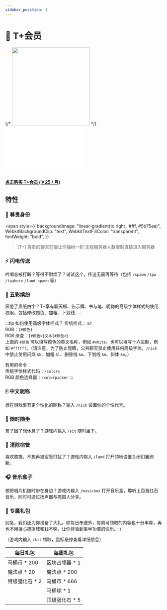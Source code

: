 ```yaml
---
sidebar_position: 1
---
```


# 💎 T+会员

<div class="buy_pro" style={{ marginLeft: "3rem" }}>
  {/* <img
    src="/img/T-plus.png"
    width="250"
    style={{ borderRadius: "1rem", imageRendering: "pixelated" }}
  /> */}
  <embed width="250" src="/img/logo/tplus.svg" type="image/svg+xml" />
  <a href="https://afdian.net/a/ToiletMC">
    <div
      class="theme-admonition theme-admonition-danger alert alert--warning admonition_node_modules-@docusaurus-theme-classic-lib-theme-Admonition-styles-module"
      style={{ width: "16rem" }}
    >
      <div class="admonitionContent_node_modules-@docusaurus-theme-classic-lib-theme-Admonition-styles-module">
        <h4>点击购买 T+会员 (￥25 / 月)</h4>
      </div>
    </div>
  </a>
</div>

## 特性

### 👑 尊贵身份

<span
  style={{
    backgroundImage: "linear-gradient(to right , #fff, #5b75ee)",
    WebkitBackgroundClip: "text",
    WebkitTextFillColor: "transparent",
    fontWeight: "bold",
  }}
>[T+]</span>
尊贵的聊天前缀让你独树一帜 无视服务器人数限制直接进入服务器

### ⚡ 闪电传送

吟唱总被打断？等得不耐烦了？试试这个，传送无需再等待（包括 `/spawn` `/tpa` `/tpahere` `/land spawn` 等）

### 🌈 五彩缤纷

厌倦了黑纸白字？T+享有聊天框、告示牌、书与笔、昵称的高级字体样式的使用权限，包括修改颜色、加粗、下划线……

:::tip 如何使用高级字体样式？
传统样式： `&?`  
RGB：`{#颜色}`  
RGB 渐变：`{#颜色>}文本{#颜色<}`  
上面的 `#颜色` 可以填写颜色的英文名称，例如 `#white`，也可以填写十六进制，例如 `#ffffff`。（请注意，为了防止晃眼，公共聊天禁止使用任何高级字体，`/nick` 中禁止使用闪烁 `&k`、加粗 `&l`、删除线 `&m`、下划线 `&n`、斜体 `&o`。）

有用的命令：  
传统字体样式代码：`/colors`  
RGB 颜色选择器：`/colorpicker`
:::

### 🀄 中文昵称

想在游戏里有更个性化的昵称？输入 `/nick` 设置你的个性代号。

### 💺 随时随坐

累了困了想休息了？游戏内输入 `/sit` 随时坐下。

### 👾 清除宿管

喜欢熬夜，不想再被宿管打扰了？游戏内输入 `/land` 打开领地设置关闭幻翼刷新。

### 🎧️ 音乐盒子

想把唱片机随时带在身边？游戏内输入 `/musicbox` 打开音乐盒，聆听上百首红石音乐，同时可通过扬声器与周围人分享。

### 🎁 专属礼包

别急，我们还为你准备了大礼。除每日奉送外，每周可领取的内容也十分丰厚，再也不用担心捕捉球和钱不够，让你体验到事半功倍的快乐。:)

（游戏内输入 `/kit` 领取，鼠标悬停查看详细信息）

| 每日礼包                                                                                          | 每周礼包                                                                                            |
| ------------------------------------------------------------------------------------------------- | --------------------------------------------------------------------------------------------------- |
| <addr title="还有普通用户礼包：马桶币 * 100 和 魔法点 sp * 10 ，可以一起领">马桶币 \* 200 </addr> | <addr title="区块占领器&#13;在荒野中放置此方块，&#13;可以免费占领一个区块。">区块占领器 \* 1</addr> |
| 魔法点 \* 20                                                                                      | 魔法点 \* 200                                                                                       |
| <addr title="放到武器上将有概率提升武器属性&#13;成功率:75%">特级强化石 \* 2 </addr>               | 马桶币 \* 666                                                                                       |
|                                                                                                   | <addr title="马桶球&#13;耐久:4&#13;成功几率:40%&#13;可捕捉:&#13;  所有生物">马桶球 \* 1</addr>      |
|                                                                                                   | <addr title="放到武器上将有概率提升武器属性&#13;成功率:100%">顶级强化石 \* 5 </addr>                |
